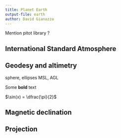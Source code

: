 ```yaml
---
title: Planet Earth
output-file: earth
author: David Gianazza
---
```


Mention pitot library ?


## International Standard Atmosphere

## Geodesy and altimetry

sphere, ellipses
MSL, AGL

Some **bold** text

$\sin(x) = \dfrac{\pi}{2}$

## Magnetic declination

## Projection

